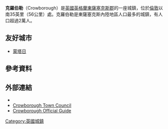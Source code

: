 {{Infobox UK place 
 | official_name=Crowborough
 | country=英格蘭
 | region=東南英格蘭
 | static_image=[[File:Crowborough_Cross_-_geograph.org.uk_-_456437.jpg|250px]]
 | static_image_caption=克羅伯勒十字，2007
 | area_footnotes=<ref name=ESiF>{{cite web |url=http://www.eastsussexinfigures.org.uk/webview/ |title=East Sussex in Figures |accessdate=26 April 2008 |publisher=East Sussex County Council |archive-date=2012-12-13 |archive-url=https://www.webcitation.org/6Ct6zzJpq?url=http://www.eastsussexinfigures.org.uk/webview/welcome.html |dead-url=no }}</ref>
 | area_total_km2 =13.6
| population = 20,607
| population_ref = (2011)<ref name=ESiF />
  | population_density= {{convert|3812|/sqmi|/km2|abbr=on}}
 | os_grid_reference=TQ518312
 | latitude=51.06
 | longitude=0.16
 | post_town=CROWBOROUGH
 | postcode_area=TN
 | postcode_district=TN6
 | dial_code=01892
 | constituency_westminster=[[威爾登_(英國國會選區)|威爾登]]
 | london_distance={{convert|33|mi}} NNW
 | shire_district=[[Wealden|Wealden]]
 | shire_county=[[東薩塞克斯|東薩塞克斯]]
 | website=[http://www.crowboroughtowncouncil.gov.uk/ Crowborough Town Council]
 }}

'''克羅伯勒'''（Crowborough）是[[英國|英國]][[英格蘭|英格蘭]][[東薩塞克斯郡|東薩塞克斯郡]]的一座城鎮，位於[[倫敦|倫敦]]以南35英里（56公里）處。克羅伯勒是東薩塞克斯內陸地區人口最多的城鎮，有人口超過2萬人。 

==友好城市==
* {{FRA}} [[蒙塔日|蒙塔日]]
==參考資料==
{{reflist}}
==外部連結==
{{Commons category|Crowborough}}
{{Wikivoyage}}
* {{dmoz|Regional/Europe/United_Kingdom/England/East_Sussex/Crowborough/}}
* [http://www.crowboroughtowncouncil.gov.uk/ Crowborough Town Council] {{Wayback|url=http://www.crowboroughtowncouncil.gov.uk/ |date=20201101113307 }}
* [https://web.archive.org/web/20051023014920/http://www.localauthoritypublishing.co.uk/councils/crowborough/ Crowborough Official Guide]
[[Category:英國城鎮|Category:英國城鎮]]